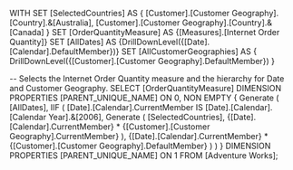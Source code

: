 WITH 
  SET [SelectedCountries] AS 
    {
      [Customer].[Customer Geography].[Country].&[Australia],
      [Customer].[Customer Geography].[Country].&[Canada]
    } 
  SET [OrderQuantityMeasure] AS 
    {[Measures].[Internet Order Quantity]} 
  SET [AllDates] AS 
    {DrillDownLevel({[Date].[Calendar].DefaultMember})} 
  SET [AllCustomerGeographies] AS 
    {
      DrillDownLevel({[Customer].[Customer Geography].DefaultMember})
    } 

-- Selects the Internet Order Quantity measure and the hierarchy for Date and Customer Geography.
SELECT 
  [OrderQuantityMeasure] DIMENSION PROPERTIES [PARENT_UNIQUE_NAME] ON 0,
  NON EMPTY 
    {
      Generate
      (
        [AllDates],
        IIF
        (
            [Date].[Calendar].CurrentMember IS [Date].[Calendar].[Calendar Year].&[2006],
            Generate
            (
              [SelectedCountries],
              {[Date].[Calendar].CurrentMember} * {[Customer].[Customer Geography].CurrentMember}
            ),
            {[Date].[Calendar].CurrentMember} * {[Customer].[Customer Geography].DefaultMember}
        )
      )
    } DIMENSION PROPERTIES [PARENT_UNIQUE_NAME] ON 1
FROM [Adventure Works];
